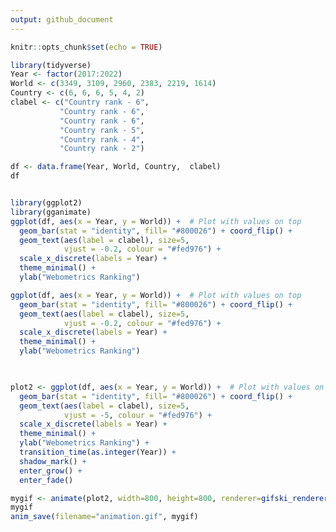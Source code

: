 ```yaml
---
output: github_document
---
```



```r
knitr::opts_chunk$set(echo = TRUE)
```


```r
library(tidyverse)
Year <- factor(2017:2022)
World <- c(3349, 3109, 2960, 2383, 2219, 1614)
Country <- c(6, 6, 6, 5, 4, 2)
clabel <- c("Country rank - 6",
           "Country rank - 6",
           "Country rank - 6",
           "Country rank - 5",
           "Country rank - 4",
           "Country rank - 2")

df <- data.frame(Year, World, Country,  clabel)
df


library(ggplot2)
library(gganimate)
ggplot(df, aes(x = Year, y = World)) +  # Plot with values on top
  geom_bar(stat = "identity", fill= "#800026") + coord_flip() +
  geom_text(aes(label = clabel), size=5,
            vjust = -0.2, colour = "#fed976") +
  scale_x_discrete(labels = Year) + 
  theme_minimal() + 
  ylab("Webometrics Ranking")  

ggplot(df, aes(x = Year, y = World)) +  # Plot with values on top
  geom_bar(stat = "identity", fill= "#800026") + coord_flip() +
  geom_text(aes(label = clabel), size=5,
            vjust = -0.2, colour = "#fed976") +
  scale_x_discrete(labels = Year) + 
  theme_minimal() + 
  ylab("Webometrics Ranking")  
  


plot2 <- ggplot(df, aes(x = Year, y = World)) +  # Plot with values on top
  geom_bar(stat = "identity", fill= "#800026") + coord_flip() +
  geom_text(aes(label = clabel), size=5,
            vjust = -5, colour = "#fed976") +
  scale_x_discrete(labels = Year) + 
  theme_minimal() + 
  ylab("Webometrics Ranking") + 
  transition_time(as.integer(Year)) +
  shadow_mark() +
  enter_grow() +
  enter_fade()

mygif <- animate(plot2, width=800, height=800, renderer=gifski_renderer(loop=FALSE))  
mygif
anim_save(filename="animation.gif", mygif)


```